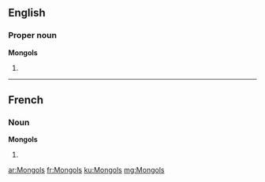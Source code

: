 {{also|mongols}}
==English==
{{wikipedia|dab=Mongols (disambiguation)|Mongols}}

===Proper noun===
{{wikipedia|Mongols|Mongols (ethnic group)}}
'''Mongols'''

# {{plural of|Mongol}}

----

==French==

===Noun===
'''Mongols''' {{m}}

# {{plural of|[[Mongol]]|lang=fr}}

[[ar:Mongols]]
[[fr:Mongols]]
[[ku:Mongols]]
[[mg:Mongols]]